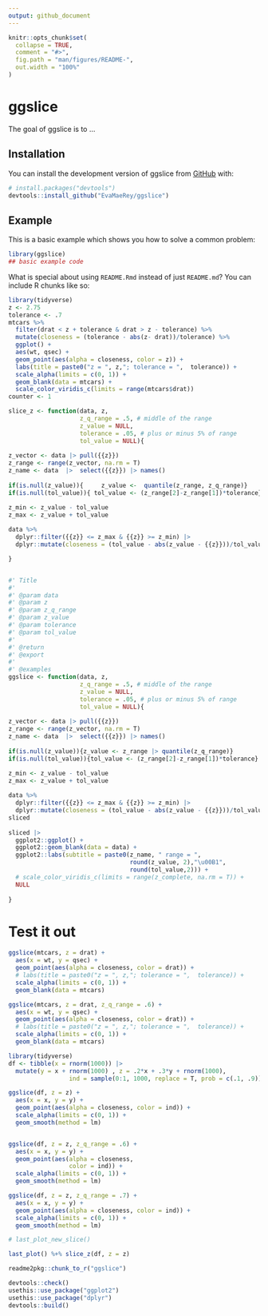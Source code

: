 ```yaml
---
output: github_document
---
```


<!-- README.md is generated from README.Rmd. Please edit that file -->

```r
knitr::opts_chunk$set(
  collapse = TRUE,
  comment = "#>",
  fig.path = "man/figures/README-",
  out.width = "100%"
)
```

# ggslice

<!-- badges: start -->
<!-- badges: end -->

The goal of ggslice is to ...

## Installation

You can install the development version of ggslice from [GitHub](https://github.com/) with:

``` r
# install.packages("devtools")
devtools::install_github("EvaMaeRey/ggslice")
```

## Example

This is a basic example which shows you how to solve a common problem:

```r
library(ggslice)
## basic example code
```

What is special about using `README.Rmd` instead of just `README.md`? You can include R chunks like so:

```r
library(tidyverse)
z <- 2.75
tolerance <- .7
mtcars %>% 
  filter(drat < z + tolerance & drat > z - tolerance) %>% 
  mutate(closeness = (tolerance - abs(z- drat))/tolerance) %>% 
  ggplot() + 
  aes(wt, qsec) + 
  geom_point(aes(alpha = closeness, color = z)) + 
  labs(title = paste0("z = ", z,"; tolerance = ",  tolerance)) +
  scale_alpha(limits = c(0, 1)) +
  geom_blank(data = mtcars) + 
  scale_color_viridis_c(limits = range(mtcars$drat))
counter <- 1
```

```r
slice_z <- function(data, z, 
                    z_q_range = .5, # middle of the range
                    z_value = NULL, 
                    tolerance = .05, # plus or minus 5% of range
                    tol_value = NULL){
  
z_vector <- data |> pull({{z}})  
z_range <- range(z_vector, na.rm = T)
z_name <- data  |>  select({{z}}) |> names()
  
if(is.null(z_value)){     z_value <-  quantile(z_range, z_q_range)}
if(is.null(tol_value)){ tol_value <- (z_range[2]-z_range[1])*tolerance}

z_min <- z_value - tol_value
z_max <- z_value + tol_value
  
data %>% 
  dplyr::filter({{z}} <= z_max & {{z}} >= z_min) |> 
  dplyr::mutate(closeness = (tol_value - abs(z_value - {{z}}))/tol_value) 

}


#' Title
#'
#' @param data 
#' @param z 
#' @param z_q_range 
#' @param z_value 
#' @param tolerance 
#' @param tol_value 
#'
#' @return
#' @export
#'
#' @examples
ggslice <- function(data, z, 
                    z_q_range = .5, # middle of the range
                    z_value = NULL, 
                    tolerance = .05, # plus or minus 5% of range
                    tol_value = NULL){
  
z_vector <- data |> pull({{z}})  
z_range <- range(z_vector, na.rm = T)
z_name <- data  |>  select({{z}}) |> names()
  
if(is.null(z_value)){z_value <- z_range |> quantile(z_q_range)}
if(is.null(tol_value)){tol_value <- (z_range[2]-z_range[1])*tolerance}

z_min <- z_value - tol_value
z_max <- z_value + tol_value
  
data %>% 
  dplyr::filter({{z}} <= z_max & {{z}} >= z_min) |> 
  dplyr::mutate(closeness = (tol_value - abs(z_value - {{z}}))/tol_value)  ->
sliced
  
sliced |>
  ggplot2::ggplot() + 
  ggplot2::geom_blank(data = data) + 
  ggplot2::labs(subtitle = paste0(z_name, " range = ", 
                                  round(z_value, 2),"\u00B1",  
                                  round(tol_value,2))) +
  # scale_color_viridis_c(limits = range(z_complete, na.rm = T)) + 
  NULL
  
}
```

# Test it out

```r
ggslice(mtcars, z = drat) + 
  aes(x = wt, y = qsec) + 
  geom_point(aes(alpha = closeness, color = drat)) +
  # labs(title = paste0("z = ", z,"; tolerance = ",  tolerance)) +
  scale_alpha(limits = c(0, 1)) +
  geom_blank(data = mtcars) 

ggslice(mtcars, z = drat, z_q_range = .6) + 
  aes(x = wt, y = qsec) + 
  geom_point(aes(alpha = closeness, color = drat)) +
  # labs(title = paste0("z = ", z,"; tolerance = ",  tolerance)) +
  scale_alpha(limits = c(0, 1)) +
  geom_blank(data = mtcars) 
```


```r
library(tidyverse)
df <- tibble(x = rnorm(1000)) |>
  mutate(y = x + rnorm(1000) , z = .2*x + .3*y + rnorm(1000), 
                 ind = sample(0:1, 1000, replace = T, prob = c(.1, .9)))

ggslice(df, z = z) + 
  aes(x = x, y = y) + 
  geom_point(aes(alpha = closeness, color = ind)) +
  scale_alpha(limits = c(0, 1)) + 
  geom_smooth(method = lm)


ggslice(df, z = z, z_q_range = .6) + 
  aes(x = x, y = y) + 
  geom_point(aes(alpha = closeness, 
                 color = ind)) +
  scale_alpha(limits = c(0, 1)) + 
  geom_smooth(method = lm)

ggslice(df, z = z, z_q_range = .7) + 
  aes(x = x, y = y) + 
  geom_point(aes(alpha = closeness, color = ind)) +
  scale_alpha(limits = c(0, 1)) + 
  geom_smooth(method = lm)
```


```r
# last_plot_new_slice()

last_plot() %+% slice_z(df, z = z)


```


```r
readme2pkg::chunk_to_r("ggslice")
```


```r
devtools::check()
usethis::use_package("ggplot2")
usethis::use_package("dplyr")
devtools::build()
```
